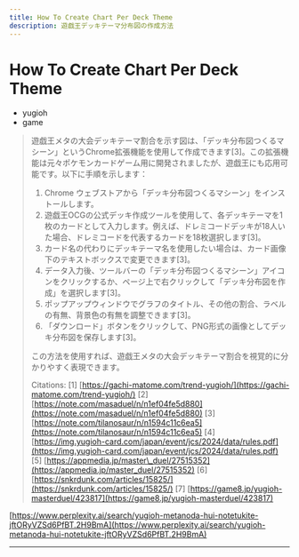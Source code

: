 ```yaml
---
title: How To Create Chart Per Deck Theme
description: 遊戯王デッキテーマ分布図の作成方法
---
```


# How To Create Chart Per Deck Theme

* yugioh
* game

> 遊戯王メタの大会デッキテーマ割合を示す図は、「デッキ分布図つくるマシーン」というChrome拡張機能を使用して作成できます\[3]。この拡張機能は元々ポケモンカードゲーム用に開発されましたが、遊戯王にも応用可能です。以下に手順を示します：
>
> 1. Chrome ウェブストアから「デッキ分布図つくるマシーン」をインストールします。
> 2. 遊戯王OCGの公式デッキ作成ツールを使用して、各デッキテーマを1枚のカードとして入力します。例えば、ドレミコードデッキが18人いた場合、ドレミコードを代表するカードを18枚選択します\[3]。
> 3. カード名の代わりにデッキテーマ名を使用したい場合は、カード画像下のテキストボックスで変更できます\[3]。
> 4. データ入力後、ツールバーの「デッキ分布図つくるマシーン」アイコンをクリックするか、ページ上で右クリックして「デッキ分布図を作成」を選択します\[3]。
> 5. ポップアップウィンドウでグラフのタイトル、その他の割合、ラベルの有無、背景色の有無を調整できます\[3]。
> 6. 「ダウンロード」ボタンをクリックして、PNG形式の画像としてデッキ分布図を保存します\[3]。
>
> この方法を使用すれば、遊戯王メタの大会デッキテーマ割合を視覚的に分かりやすく表現できます。
>
> Citations: \[1] [https://gachi-matome.com/trend-yugioh/](https://gachi-matome.com/trend-yugioh/) \[2] [https://note.com/masaduel/n/n1ef04fe5d880](https://note.com/masaduel/n/n1ef04fe5d880) \[3] [https://note.com/tilanosaur/n/n1594c11c6ea5](https://note.com/tilanosaur/n/n1594c11c6ea5) \[4] [https://img.yugioh-card.com/japan/event/jcs/2024/data/rules.pdf](https://img.yugioh-card.com/japan/event/jcs/2024/data/rules.pdf) \[5] [https://appmedia.jp/master\_duel/27515352](https://appmedia.jp/master_duel/27515352) \[6] [https://snkrdunk.com/articles/15825/](https://snkrdunk.com/articles/15825/) \[7] [https://game8.jp/yugioh-masterduel/423817](https://game8.jp/yugioh-masterduel/423817)

[https://www.perplexity.ai/search/yugioh-metanoda-hui-notetukite-jftORyVZSd6PfBT.2H9BmA](https://www.perplexity.ai/search/yugioh-metanoda-hui-notetukite-jftORyVZSd6PfBT.2H9BmA)

***
